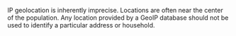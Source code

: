 IP geolocation is inherently imprecise. Locations are often near the center of
the population. Any location provided by a GeoIP database should not be used
to identify a particular address or household.
